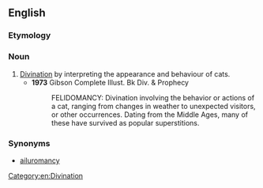 ==English==

===Etymology===
{{suffix|felid|mancy}}

===Noun===
{{en-noun|-}}

# [[divination|Divination]] by interpreting the appearance and behaviour of cats.
#* '''1973''' Gibson Complete Illust. Bk Div. & Prophecy
#*: FELIDOMANCY: Divination involving the behavior or actions of a cat, ranging from changes in weather to unexpected visitors, or other occurrences. Dating from the Middle Ages, many of these have survived as popular superstitions.

===Synonyms===
* [[ailuromancy]]

[[Category:en:Divination]]